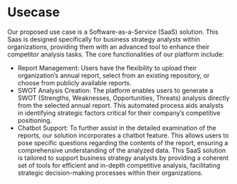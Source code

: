 # Usecase

Our proposed use case is a Software-as-a-Service (SaaS) solution. This Saas is designed specifically for business strategy analysts within organizations, providing them with an advanced tool to enhance their competitor analysis tasks. The core functionalities of our platform include:

* Report Management: Users have the flexibility to upload their organization's annual report, select from an existing repository, or choose from publicly available reports. 
* SWOT Analysis Creation: The platform enables users to generate a SWOT (Strengths, Weaknesses, Opportunities, Threats) analysis directly from the selected annual report. This automated process aids analysts in identifying strategic factors critical for their company's competitive positioning.
* Chatbot Support: To further assist in the detailed examination of the reports, our solution incorporates a chatbot feature. This allows users to pose specific questions regarding the contents of the report, ensuring a comprehensive understanding of the analyzed data.
This SaaS solution is tailored to support business strategy analysts by providing a coherent set of tools for efficient and in-depth competitive analysis, facilitating strategic decision-making processes within their organizations.
